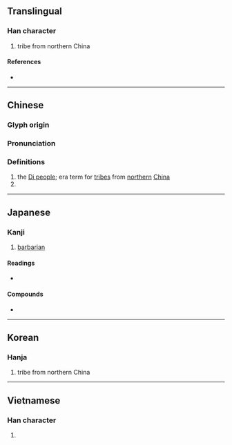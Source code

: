 {{character info/new}}
==Translingual==

===Han character===
{{Han char|rn=94|rad=犬|as=04|sn=7|four=49280|canj=KHF|ids=⿰犭火}}

# tribe from northern China

====References====
* {{Han ref|kx=0707.240|dkj=20290|dj=1120.060|hdz=21337.010|uh=72C4|ud=29380|bh=A866|bd=43110}}

----

==Chinese==
{{zh-forms}}

===Glyph origin===
{{Han etym}}

===Pronunciation===
{{zh-pron
|m=dí,tì
|c=dik6
|mn=te̍k
|mc=y
|oc=y
|ma=
|cat=pn
}}

===Definitions===
{{zh-hanzi}}

# the [[w:Beidi|Di people]]; {{w|Zhou dynasty}} era term for [[tribe]]s from [[northern]] [[China]]
# {{surname|lang=zh}}

----

==Japanese==

===Kanji===
{{ja-kanji|grade=|rs=犬04}}

# [[barbarian]]

====Readings====
* {{ja-readings|on=[[てき]] (teki)|kun=[[えびす]] (ebisu)}}

====Compounds====
* {{ja-r|夷狄|いてき}}

----

==Korean==

===Hanja===
{{ko-hanja|hangeul=적|eumhun=|rv=jeok|mr=chŏk|y=cek}}

# tribe from northern China

----

==Vietnamese==

===Han character===
{{vi-hantu|[[địch]], [[đệt]]|rs=犬04}}

# {{defn|lang=vi|sort=犬04}}